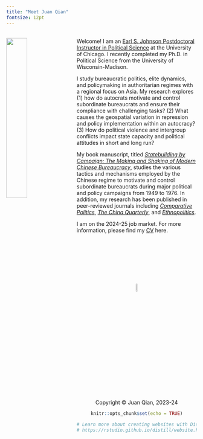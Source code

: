 ```yaml
---
title: "Meet Juan Qian"
fontsize: 12pt
---
```

<br>
<img src="juan2.jpg" style="width:33%; margin-right: 20px" align="left">
Welcome! I am an [Earl S. Johnson Postdoctoral Instructor in Political Science](https://mapss.uchicago.edu/directory/juan-qian) at the University of Chicago. I recently completed my Ph.D. in Political Science from the University of Wisconsin-Madison.

I study bureaucratic politics, elite dynamics, and policymaking in authoritarian regimes with a regional focus on Asia. My research explores (1) how do autocrats motivate and control subordinate bureaucrats and ensure their compliance with challenging tasks? (2) What causes the geospatial variation in repression and policy implementation within an autocracy? (3) How do political violence and intergroup conflicts impact state capacity and political attitudes in short and long run?

My book manuscript, titled *[Statebuilding by Campaign: The Making and Shaking of Modern Chinese Bureaucracy](dissertation.html)*, studies the various tactics and mechanisms employed by the Chinese regime to motivate and control subordinate bureaucrats during major political and policy campaigns from 1949 to 1976. In addition, my research has been published in peer-reviewed journals including *[Comparative Politics](https://doi.org/10.5129/001041524X17069685289697)*, *[The China Quarterly](https://doi.org/10.1017/S0305741023000644)*, and *[Ethnopolitics](https://doi.org/10.1080/17449057.2021.2001954)*.

I am on the 2024-25 job market. For more information, please find my [CV](cv.pdf) here. 

<br>
<br>
<br>
<br>
<br>
<br>
<br>
<center> <img src="juan_logo.png" style="width:7.5%">
<br>
<center> Copyright © Juan Qian, 2023-24

```r
knitr::opts_chunk$set(echo = TRUE)

# Learn more about creating websites with Distill at:
# https://rstudio.github.io/distill/website.html

```

